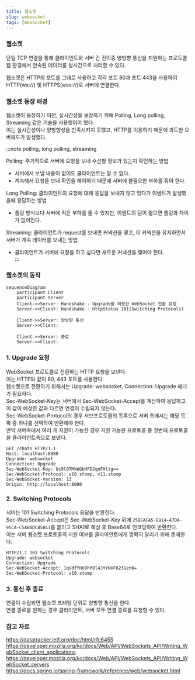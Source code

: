 ```yaml
---
title: 웹소켓
slug: websocket
tags: [WebSocket]
---
```


### 웹소켓

단일 TCP 연결을 통해 클라이언트와 서버 간 전이중 양방향 통신을 지원하는 프로토콜  
웹 환경에서 연속된 데이터를 실시간으로 처리할 수 있다.  

웹소켓은 HTTP의 포트를 그대로 사용하고 각각 포트 80과 포트 443을 사용하여 HTTP(ws://) 및 HTTPS(wss://)로 서버에 연결한다.  

### 웹소켓 등장 배경

웹소켓이 등장하기 이전, 실시간성을 보장하기 위해 Polling, Long polling, Streaming 같은 기술을 사용했어야 했다.  
이는 실시간성이나 양방향성을 만족시키지 못했고, HTTP를 이용하기 때문에 과도한 오버헤드가 발생했다.  

:::note polling, long polling, streaming

Polling: 주기적으로 서버에 요청을 보내 수신할 정보가 있는지 확인하는 방법
- 서버에서 보낼 내용이 없어도 클라이언트는 알 수 없다.  
- 계속해서 요청을 보내 확인을 해야하기 때문에 서버에 불필요한 부하를 줘야 한다.  

Long Polling: 클라이언트의 요청에 대해 응답을 보내지 않고 있다가 이벤트가 발생했을때 응답하는 방법
- 폴링 방식보다 서버에 적은 부하를 줄 수 있지만, 이벤트의 텀이 짧으면 폴링과 차이가 없어진다.

Streaming: 클라이언트가 request를 보내면 커넥션을 맺고, 이 커넥션을 유지하면서 서버가 계속 데이터를 보내는 방법
- 클라이언트가 서버에 요청을 하고 싶다면 새로운 커넥션을 맺어야 한다.  
:::

### 웹소켓의 동작

```mermaid
sequenceDiagram
    participant Client
    participant Server
    Client->>Server: Handshake - Upgrade를 이용한 WebSocket 전환 요청
    Server->>Client: Handshake - HttpStatus 101(Switching Protocols)

    Client->>Server: 양방향 통신
    Server->>Client: 

    Client->>Server: 종료
    Server->>Client: 
```

### 1. Upgrade 요청

WebSocket 프로토콜로 전환하는 HTTP 요청을 보낸다.  
이는 HTTP와 같이 80, 443 포트를 사용한다.  
웹소켓으로 전환하기 위해서는 Upgrade: websocket, Connection: Upgrade 헤더가 필요하다.  
Sec-WebSocket-Key는 서버에서 Sec-WebSocket-Accept를 계산하여 응답하고 이 값이 예상한 값과 다르면 연결이 수립되지 않는다.  
Sec-WebSocket-Protocol의 경우 서브프로토콜의 목록으로 서버 측에서는 해당 목록 중 하나를 선택하여 반환해야 한다.  
만약 서버측에서 여러 개 지원이 가능한 경우 지원 가능한 프로토콜 중 첫번째 프로토콜을 클라이언트측으로 보낸다.  

```
GET /chats HTTP/1.1
Host: localhost:8080
Upgrade: websocket
Connection: Upgrade
Sec-WebSocket-Key: Uc9l9TMkWGbHFD2qnFHltg==
Sec-WebSocket-Protocol: v10.stomp, v11.stomp
Sec-WebSocket-Version: 13
Origin: http://localhost:8080
```

### 2. Switching Protocols

서버는 101 Switching Protocols 응답을 반환한다.  
Sec-WebSocket-Accept은 Sec-WebSocket-Key 뒤에 `258EAFA5-E914-47DA-95CA-C5AB0DC85B11`를 붙이고 SHA1로 해싱 후 Base64로 인코딩하여 반환한다.  
이는 서버 웹소켓 프로토콜의 지원 여부를 클라이언트에게 명확히 알리기 위해 존재한다.  

```
HTTP/1.1 101 Switching Protocols 
Upgrade: websocket
Connection: Upgrade
Sec-WebSocket-Accept: 1qVdfYHU9hPOl4JYYNXF623Gzn0=
Sec-WebSocket-Protocol: v10.stomp
```

### 3. 통신 후 종료

연결이 수립되면 웹소켓 프레임 단위로 양방향 통신을 한다.  
연결 종료를 원하는 경우 클라이언트, 서버 모두 연결 종료를 요청할 수 있다.  

### 참고 자료

https://datatracker.ietf.org/doc/html/rfc6455  
https://developer.mozilla.org/ko/docs/Web/API/WebSockets_API/Writing_WebSocket_client_applications  
https://developer.mozilla.org/ko/docs/Web/API/WebSockets_API/Writing_WebSocket_servers  
https://docs.spring.io/spring-framework/reference/web/websocket.html  

